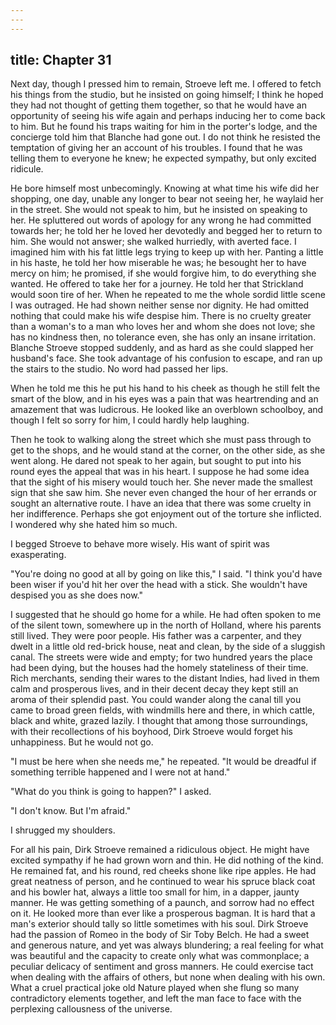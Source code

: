 ```yaml
---
---
---
```

title: Chapter 31
---

Next day, though I pressed him to remain, Stroeve left me. I offered to fetch his things from the studio, but he insisted on going himself; I think he hoped they had not thought of getting them together, so that he would have an opportunity of seeing his wife again and perhaps inducing her to come back to him. But he found his traps waiting for him in the porter's lodge, and the concierge told him that Blanche had gone out. I do not think he resisted the temptation of giving her an account of his troubles. I found that he was telling them to everyone he knew; he expected sympathy, but only excited ridicule.

He bore himself most unbecomingly. Knowing at what time his wife did her shopping, one day, unable any longer to bear not seeing her, he waylaid her in the street. She would not speak to him, but he insisted on speaking to her. He spluttered out words of apology for any wrong he had committed towards her; he told her he loved her devotedly and begged her to return to him. She would not answer; she walked hurriedly, with averted face. I imagined him with his fat little legs trying to keep up with her. Panting a little in his haste, he told her how miserable he was; he besought her to have mercy on him; he promised, if she would forgive him, to do everything she wanted. He offered to take her for a journey. He told her that Strickland would soon tire of her. When he repeated to me the whole sordid little scene I was outraged. He had shown neither sense nor dignity. He had omitted nothing that could make his wife despise him. There is no cruelty greater than a woman's to a man who loves her and whom she does not love; she has no kindness then, no tolerance even, she has only an insane irritation. Blanche Stroeve stopped suddenly, and as hard as she could slapped her husband's face. She took advantage of his confusion to escape, and ran up the stairs to the studio. No word had passed her lips.

When he told me this he put his hand to his cheek as though he still felt the smart of the blow, and in his eyes was a pain that was heartrending and an amazement that was ludicrous. He looked like an overblown schoolboy, and though I felt so sorry for him, I could hardly help laughing.

Then he took to walking along the street which she must pass through to get to the shops, and he would stand at the corner, on the other side, as she went along. He dared not speak to her again, but sought to put into his round eyes the appeal that was in his heart. I suppose he had some idea that the sight of his misery would touch her. She never made the smallest sign that she saw him. She never even changed the hour of her errands or sought an alternative route. I have an idea that there was some cruelty in her indifference. Perhaps she got enjoyment out of the torture she inflicted. I wondered why she hated him so much.

I begged Stroeve to behave more wisely. His want of spirit was exasperating.

"You're doing no good at all by going on like this," I said. "I think you'd have been wiser if you'd hit her over the head with a stick. She wouldn't have despised you as she does now."

I suggested that he should go home for a while. He had often spoken to me of the silent town, somewhere up in the north of Holland, where his parents still lived. They were poor people. His father was a carpenter, and they dwelt in a little old red-brick house, neat and clean, by the side of a sluggish canal. The streets were wide and empty; for two hundred years the place had been dying, but the houses had the homely stateliness of their time. Rich merchants, sending their wares to the distant Indies, had lived in them calm and prosperous lives, and in their decent decay they kept still an aroma of their splendid past. You could wander along the canal till you came to broad green fields, with windmills here and there, in which cattle, black and white, grazed lazily. I thought that among those surroundings, with their recollections of his boyhood, Dirk Stroeve would forget his unhappiness. But he would not go.

"I must be here when she needs me," he repeated. "It would be dreadful if something terrible happened and I were not at hand."

"What do you think is going to happen?" I asked.

"I don't know. But I'm afraid."

I shrugged my shoulders.

For all his pain, Dirk Stroeve remained a ridiculous object. He might have excited sympathy if he had grown worn and thin. He did nothing of the kind. He remained fat, and his round, red cheeks shone like ripe apples. He had great neatness of person, and he continued to wear his spruce black coat and his bowler hat, always a little too small for him, in a dapper, jaunty manner. He was getting something of a paunch, and sorrow had no effect on it. He looked more than ever like a prosperous bagman. It is hard that a man's exterior should tally so little sometimes with his soul. Dirk Stroeve had the passion of Romeo in the body of Sir Toby Belch. He had a sweet and generous nature, and yet was always blundering; a real feeling for what was beautiful and the capacity to create only what was commonplace; a peculiar delicacy of sentiment and gross manners. He could exercise tact when dealing with the affairs of others, but none when dealing with his own. What a cruel practical joke old Nature played when she flung so many contradictory elements together, and left the man face to face with the perplexing callousness of the universe.
